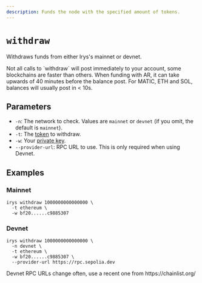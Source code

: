 ```yaml
---
description: Funds the node with the specified amount of tokens.
---
```



# `withdraw`

Withdraws funds from either Irys's mainnet or devnet.

<Callout type="info" emoji="ℹ️">
Not all calls to `withdraw` will post immediately to your account, some blockchains are faster than others. When funding with AR, it can take upwards of 40 minutes before the balance post. For MATIC, ETH and SOL, balances will usually post in < 10s.
</Callout>

## Parameters

- `-n`: The network to check. Values are `mainnet` or `devnet` (if you omit, the default is `mainnet`).
- `-t`: The [token](/overview/supported-tokens) to withdraw.
- `-w`: Your [private key](/cli#using-private-keys).
- `--provider-url`: RPC URL to use. This is only required when using Devnet.

## Examples

### Mainnet

```console
irys withdraw 1000000000000000 \
  -t ethereum \
  -w bf20......c9885307
```

### Devnet

```console
irys withdraw 1000000000000000 \
  -n devnet \
  -t ethereum \
  -w bf20......c9885307 \
  --provider-url https://rpc.sepolia.dev
```

<Callout type="info" emoji="ℹ️">
	Devnet RPC URLs change often, use a recent one from https://chainlist.org/
</Callout>
